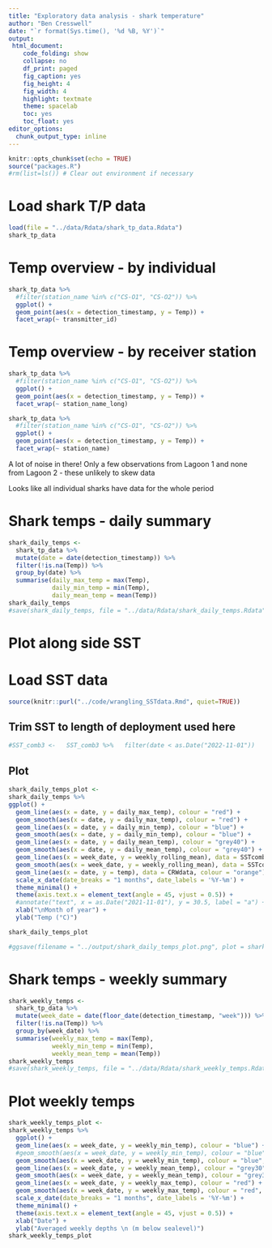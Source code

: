 ```yaml
---
title: "Exploratory data analysis - shark temperature"
author: "Ben Cresswell"
date: "`r format(Sys.time(), '%d %B, %Y')`"
output: 
 html_document:
    code_folding: show
    collapse: no
    df_print: paged
    fig_caption: yes
    fig_height: 4
    fig_width: 4
    highlight: textmate
    theme: spacelab
    toc: yes
    toc_float: yes
editor_options: 
  chunk_output_type: inline
---
```



```r
knitr::opts_chunk$set(echo = TRUE)
source("packages.R")
#rm(list=ls()) # Clear out environment if necessary
```

# Load shark T/P data
```r
load(file = "../data/Rdata/shark_tp_data.Rdata")
shark_tp_data
```

# Temp overview - by individual
```r
shark_tp_data %>% 
  #filter(station_name %in% c("CS-O1", "CS-O2")) %>% 
  ggplot() +
  geom_point(aes(x = detection_timestamp, y = Temp)) +
  facet_wrap(~ transmitter_id)
```

# Temp overview - by receiver station
```r
shark_tp_data %>% 
  #filter(station_name %in% c("CS-O1", "CS-O2")) %>% 
  ggplot() +
  geom_point(aes(x = detection_timestamp, y = Temp)) +
  facet_wrap(~ station_name_long)

shark_tp_data %>% 
  #filter(station_name %in% c("CS-O1", "CS-O2")) %>% 
  ggplot() +
  geom_point(aes(x = detection_timestamp, y = Temp)) +
  facet_wrap(~ station_name)
```
A lot of noise in there!
Only a few observations from Lagoon 1 and none from Lagoon 2 - these unlikely to skew data

Looks like all individual sharks have data for the whole period


# Shark temps - daily summary
```r
shark_daily_temps <- 
  shark_tp_data %>% 
  mutate(date = date(detection_timestamp)) %>% 
  filter(!is.na(Temp)) %>% 
  group_by(date) %>% 
  summarise(daily_max_temp = max(Temp),
            daily_min_temp = min(Temp),
            daily_mean_temp = mean(Temp))
shark_daily_temps
#save(shark_daily_temps, file = "../data/Rdata/shark_daily_temps.Rdata")
```


# Plot along side SST

# Load SST data
```r
source(knitr::purl("../code/wrangling_SSTdata.Rmd", quiet=TRUE))
```

## Trim SST to length of deployment used here
```r
#SST_comb3 <-   SST_comb3 %>%   filter(date < as.Date("2022-11-01"))
```

## Plot
```r
shark_daily_temps_plot <- 
shark_daily_temps %>% 
ggplot() +
  geom_line(aes(x = date, y = daily_max_temp), colour = "red") +
  geom_smooth(aes(x = date, y = daily_max_temp), colour = "red") +
  geom_line(aes(x = date, y = daily_min_temp), colour = "blue") +
  geom_smooth(aes(x = date, y = daily_min_temp), colour = "blue") +
  geom_line(aes(x = date, y = daily_mean_temp), colour = "grey40") +
  geom_smooth(aes(x = date, y = daily_mean_temp), colour = "grey40") +
  geom_line(aes(x = week_date, y = weekly_rolling_mean), data = SSTcomb, colour = "black") +
  geom_smooth(aes(x = week_date, y = weekly_rolling_mean), data = SSTcomb, colour = "black") +
  geom_line(aes(x = date, y = temp), data = CRWdata, colour = "orange") +
  scale_x_date(date_breaks = "1 months", date_labels = '%Y-%m') +
  theme_minimal() +
  theme(axis.text.x = element_text(angle = 45, vjust = 0.5)) +
  #annotate("text", x = as.Date("2021-11-01"), y = 30.5, label = "a") +
  xlab("\nMonth of year") + 
  ylab("Temp (°C)")

shark_daily_temps_plot

```



```r
#ggsave(filename = "../output/shark_daily_temps_plot.png", plot = shark_daily_temps_plot, width = 16, height = 10, units = "cm")
```


# Shark temps - weekly summary
```r
shark_weekly_temps <- 
  shark_tp_data %>% 
  mutate(week_date = date(floor_date(detection_timestamp, "week"))) %>%
  filter(!is.na(Temp)) %>% 
  group_by(week_date) %>% 
  summarise(weekly_max_temp = max(Temp),
            weekly_min_temp = min(Temp),
            weekly_mean_temp = mean(Temp))
shark_weekly_temps
#save(shark_weekly_temps, file = "../data/Rdata/shark_weekly_temps.Rdata")
```

# Plot weekly temps
```r
shark_weekly_temps_plot <- 
shark_weekly_temps %>% 
  ggplot() +
  geom_line(aes(x = week_date, y = weekly_min_temp), colour = "blue") +
  #geom_smooth(aes(x = week_date, y = weekly_min_temp), colour = "blue", method = "gam", formula = y ~ s(x, bs = 'cs'), level = 0.95) +
  geom_smooth(aes(x = week_date, y = weekly_min_temp), colour = "blue", method = "loess", level = 0.95) +
  geom_line(aes(x = week_date, y = weekly_mean_temp), colour = "grey30") +
  geom_smooth(aes(x = week_date, y = weekly_mean_temp), colour = "grey30", method = "gam", formula = y ~ s(x, bs = 'cs'), level = 0.95) +
  geom_line(aes(x = week_date, y = weekly_max_temp), colour = "red") +
  geom_smooth(aes(x = week_date, y = weekly_max_temp), colour = "red", method = "gam", formula = y ~ s(x, bs = 'cs'), level = 0.95) +
  scale_x_date(date_breaks = "1 months", date_labels = '%Y-%m') +
  theme_minimal() +
  theme(axis.text.x = element_text(angle = 45, vjust = 0.5)) +
  xlab("Date") +
  ylab("Averaged weekly depths \n (m below sealevel)")
shark_weekly_temps_plot
```








